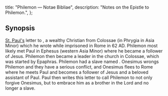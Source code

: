   title: "Philemon — Notae Bibliae",
  description: "Notes on the Epistle to Philemon.",
};

<Initial text="Philemon" />

## Synopsis

[St. Paul's](/people/saints/apostles/paul) letter to <Definition lang="greek" anchor="philemon" text="Philemon" />, a wealthy Christian from Colossae (in Phrygia in Asia Minor) which he wrote while imprisoned in Rome in 62 AD. Philemon most likely met Paul in Ephesus (western Asia Minor) where he became a follower of Jesus. Philemon then became a leader in the church in Colossae, which was started by Epaphras. Philemon had a slave named <Definition lang="greek" anchor="onesimos" text="Onesimus" />. Onesimus wrongs Philemon and they have a serious conflict, and Onesimus flees to Rome where he meets Paul and becomes a follower of Jesus and a beloved assistant of Paul. Paul then writes this letter to call Philemon to not only forgive Onesimus, but to embrace him as a brother in the Lord and no longer a slave.
